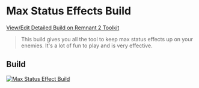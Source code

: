 
# Max Status Effects Build

[View/Edit Detailed Build on Remnant 2 Toolkit](https://www.remnant2toolkit.com/builder?name=Max+Status+Effects+Build&archtype=1q7z9d%2Cwm2xsy&skill=3er3og%2Cwyw9r4&helm=gsctum&torso=trz2cm&legs=pof5ii&gloves=80xuqr&relic=4y2xb3&relicfragment=dp184t%2C2bqp66%2Cerp2mp&weapon=3r9jm7%2C5gl3la%2Cty2gsi&mod=tya9an%2C38rncx%2Ca3ctlf&mutator=b07g02%2Cm87yf6%2C7eodps&trait=dj8zx4%3B10%2Csd2hry%3B10%2Cosj7se%3B10%2Cwu3w8t%3B10%2Cm6i4dl%3B9%2Co6mx2t%3B10%2Cp4b2v6%3B10%2C6kxk5x%3B10%2Cpb5neu%3B10%2C8baa52%3B10%2Cx9umnf%3B10%2Cwgzz0q%3B1&concoction=qj302c&amulet=qwguja&ring=azy0pj%2Cgv12gw%2C9ng83z%2Cz169p0)

> This build gives you all the tool to keep max status effects up on your enemies. It's a lot of fun to play and is very effective.

## Build

[![Max Status Effect Build](https://d2sqltdcj8czo5.cloudfront.net/featured-builds/max_status_effects.png)](https://www.remnant2toolkit.com/builder?name=Max+Status+Effects+Build&archtype=1q7z9d%2Cwm2xsy&skill=3er3og%2Cwyw9r4&helm=gsctum&torso=trz2cm&legs=pof5ii&gloves=80xuqr&relic=4y2xb3&relicfragment=dp184t%2C2bqp66%2Cerp2mp&weapon=3r9jm7%2C5gl3la%2Cty2gsi&mod=tya9an%2C38rncx%2Ca3ctlf&mutator=b07g02%2Cm87yf6%2C7eodps&trait=dj8zx4%3B10%2Csd2hry%3B10%2Cosj7se%3B10%2Cwu3w8t%3B10%2Cm6i4dl%3B9%2Co6mx2t%3B10%2Cp4b2v6%3B10%2C6kxk5x%3B10%2Cpb5neu%3B10%2C8baa52%3B10%2Cx9umnf%3B10%2Cwgzz0q%3B1&concoction=qj302c&amulet=qwguja&ring=azy0pj%2Cgv12gw%2C9ng83z%2Cz169p0)
